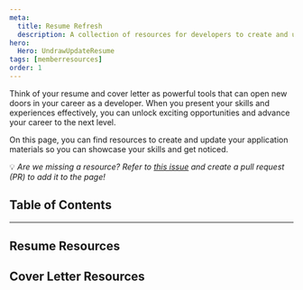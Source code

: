 ```yaml
---
meta:
  title: Resume Refresh
  description: A collection of resources for developers to create and update resumes and cover letters.
hero:
  Hero: UndrawUpdateResume
tags: [memberresources]
order: 1
---
```



<TextContainer background="light" showBackToTopLink={false}>

<LeadText>

Think of your resume and cover letter as powerful tools that can open new doors in your career as a developer. When you present your skills and experiences effectively, you can unlock exciting opportunities and advance your career to the next level.

On this page, you can find resources to create and update your application materials so you can showcase your skills and get noticed.

💡 _Are we missing a resource? Refer to [this issue](https://github.com/Virtual-Coffee/virtualcoffee.io/issues/1353) and create a pull request (PR) to add it to the page!_

</LeadText>

</TextContainer>

## Table of Contents

<TextContainer>

---

## Resume Resources

## Cover Letter Resources

</TextContainer>
